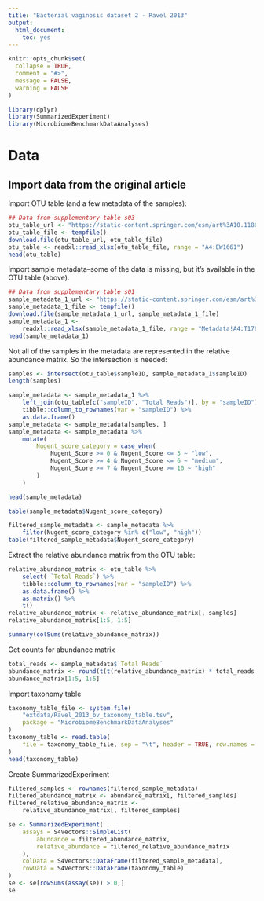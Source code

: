 ```yaml
---
title: "Bacterial vaginosis dataset 2 - Ravel 2013"
output:
  html_document:
    toc: yes
---
```


```r
knitr::opts_chunk$set(
  collapse = TRUE,
  comment = "#>",
  message = FALSE,
  warning = FALSE
)
```

```r
library(dplyr)
library(SummarizedExperiment)
library(MicrobiomeBenchmarkDataAnalyses)
```

# Data

## Import data from the original article

Import OTU table (and a few metadata of the samples):

```r
## Data from supplementary table s03
otu_table_url <- "https://static-content.springer.com/esm/art%3A10.1186%2F2049-2618-1-29/MediaObjects/40168_2013_28_MOESM3_ESM.xlsx"
otu_table_file <- tempfile()
download.file(otu_table_url, otu_table_file)
otu_table <- readxl::read_xlsx(otu_table_file, range = "A4:EW1661")
head(otu_table)
```

Import sample metadata--some of the data is missing, but it's available
in the OTU table (above).

```r
## Data from supplementary table s01
sample_metadata_1_url <- "https://static-content.springer.com/esm/art%3A10.1186%2F2049-2618-1-29/MediaObjects/40168_2013_28_MOESM1_ESM.xlsx"
sample_metadata_1_file <- tempfile()
download.file(sample_metadata_1_url, sample_metadata_1_file)
sample_metadata_1 <- 
    readxl::read_xlsx(sample_metadata_1_file, range = "Metadata!A4:T1760")
head(sample_metadata_1)
```

Not all of the samples in the metadata are represented in the relative
abundance matrix. So the intersection is needed:

```r
samples <- intersect(otu_table$sampleID, sample_metadata_1$sampleID)
length(samples)
```

```r
sample_metadata <- sample_metadata_1 %>% 
    left_join(otu_table[c("sampleID", "Total Reads")], by = "sampleID") %>% 
    tibble::column_to_rownames(var = "sampleID") %>% 
    as.data.frame()
sample_metadata <- sample_metadata[samples, ]
sample_metadata <- sample_metadata %>% 
    mutate(
        Nugent_score_category = case_when(
            Nugent_Score >= 0 & Nugent_Score <= 3 ~ "low",
            Nugent_Score >= 4 & Nugent_Score <= 6 ~ "medium",
            Nugent_Score >= 7 & Nugent_Score >= 10 ~ "high"
        )
    )

head(sample_metadata)
```

```r
table(sample_metadata$Nugent_score_category)
```


```r
filtered_sample_metadata <- sample_metadata %>% 
    filter(Nugent_score_category %in% c("low", "high"))
table(filtered_sample_metadata$Nugent_score_category)
```

Extract the relative abundance matrix from the OTU table:

```r
relative_abundance_matrix <- otu_table %>% 
    select(-`Total Reads`) %>% 
    tibble::column_to_rownames(var = "sampleID") %>% 
    as.data.frame() %>% 
    as.matrix() %>% 
    t()
relative_abundance_matrix <- relative_abundance_matrix[, samples]
relative_abundance_matrix[1:5, 1:5]
```

```r
summary(colSums(relative_abundance_matrix))
```

Get counts for abundance matrix

```r
total_reads <- sample_metadata$`Total Reads`
abundance_matrix <- round(t(t(relative_abundance_matrix) * total_reads / 100))
abundance_matrix[1:5, 1:5]
```

Import taxonomy table

```r
taxonomy_table_file <- system.file(
    "extdata/Ravel_2013_bv_taxonomy_table.tsv",
    package = "MicrobiomeBenchmarkDataAnalyses"
)
taxonomy_table <- read.table(
    file = taxonomy_table_file, sep = "\t", header = TRUE, row.names = 1
)
head(taxonomy_table)
```

Create SummarizedExperiment

```r
filtered_samples <- rownames(filtered_sample_metadata)
filtered_abundance_matrix <- abundance_matrix[, filtered_samples]
filtered_relative_abundance_matrix <-
    relative_abundance_matrix[, filtered_samples]

se <- SummarizedExperiment(
    assays = S4Vectors::SimpleList(
        abundance = filtered_abundance_matrix, 
        relative_abundance = filtered_relative_abundance_matrix
    ),
    colData = S4Vectors::DataFrame(filtered_sample_metadata),
    rowData = S4Vectors::DataFrame(taxonomy_table)
)
se <- se[rowSums(assay(se)) > 0,]
se
```





